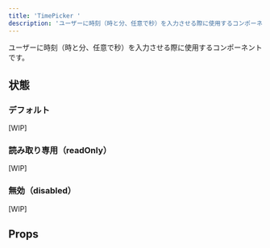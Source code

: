 ```yaml
---
title: 'TimePicker '
description: 'ユーザーに時刻（時と分、任意で秒）を入力させる際に使用するコンポーネントです。'
---
```



ユーザーに時刻（時と分、任意で秒）を入力させる際に使用するコンポーネントです。

<ComponentStory name="TimePicker" />

## 状態

### デフォルト
[WIP]

### 読み取り専用（readOnly）
[WIP]

### 無効（disabled）
[WIP]

## Props

<ComponentPropsTable name="TimePicker" />


